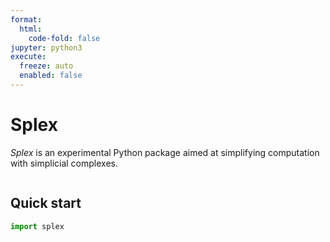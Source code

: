 ```yaml
---
format:
  html:
    code-fold: false
jupyter: python3
execute: 
  freeze: auto
  enabled: false
---
```


# Splex

_Splex_ is an experimental Python package aimed at simplifying computation with simplicial complexes. 

```tableofcontents
```

## Quick start 

```python
import splex 
```